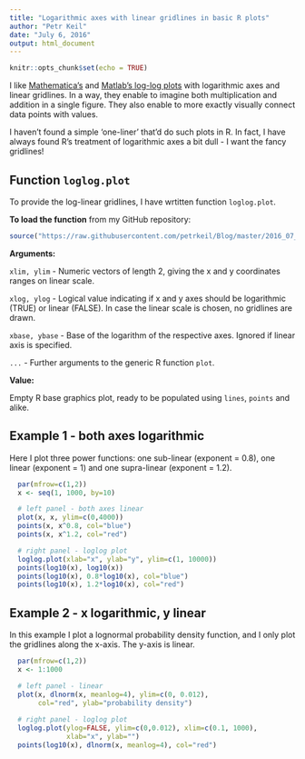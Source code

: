```yaml
---
title: "Logarithmic axes with linear gridlines in basic R plots"
author: "Petr Keil"
date: "July 6, 2016"
output: html_document
---
```


```r
knitr::opts_chunk$set(echo = TRUE)
```

I like [Mathematica's](http://media.virtual-maxim.de/uploads/2010/12/ErrorBarLogPlots_Mathmatica.png) and [Matlab's log-log plots](http://www.mathworks.com/matlabcentral/mlc-downloads/downloads/submissions/35265/versions/2/previews/html/Loglog_Plot_01.png) with logarithmic axes and linear
gridlines. In a way, they enable to imagine both multiplication and addition in a single figure. They also enable to more exactly visually connect data points with values.

I haven't found a simple 'one-liner' that'd do such plots in R. In fact, I have always found R's treatment of logarithmic axes a bit dull - I want the fancy gridlines!

## Function `loglog.plot`

To provide the log-linear gridlines, I have wrtitten function `loglog.plot`.

**To load the function** from my GitHub repository:

```r
source("https://raw.githubusercontent.com/petrkeil/Blog/master/2016_07_05_Log_scales/loglogplot.r")
```

**Arguments:**

`xlim, ylim` - Numeric vectors of length 2, giving the x and y coordinates ranges on linear scale.

`xlog, ylog` - Logical value indicating if x and y axes should be logarithmic (TRUE) or linear (FALSE). In case the linear scale is chosen, no gridlines are drawn.  

`xbase, ybase` - Base of the logarithm of the respective axes. Ignored if linear axis is specified.

`...` - Further arguments to the generic R function `plot`.

**Value:**

Empty R base graphics plot, ready to be populated using `lines`, `points` and alike.

## Example 1 - both axes logarithmic

Here I plot three power functions: one sub-linear (exponent = 0.8), one linear (exponent = 1) and one supra-linear (exponent = 1.2).


```r
  par(mfrow=c(1,2))
  x <- seq(1, 1000, by=10)

  # left panel - both axes linear
  plot(x, x, ylim=c(0,4000))
  points(x, x^0.8, col="blue")
  points(x, x^1.2, col="red")

  # right panel - loglog plot
  loglog.plot(xlab="x", ylab="y", ylim=c(1, 10000))
  points(log10(x), log10(x))
  points(log10(x), 0.8*log10(x), col="blue")
  points(log10(x), 1.2*log10(x), col="red")
```

## Example 2 - x logarithmic, y linear

In this example I plot a lognormal probability density function, and I only plot the gridlines along the x-axis. The y-axis is linear.

```r
  par(mfrow=c(1,2))
  x <- 1:1000

  # left panel - linear
  plot(x, dlnorm(x, meanlog=4), ylim=c(0, 0.012), 
       col="red", ylab="probability density")
  
  # right panel - loglog plot
  loglog.plot(ylog=FALSE, ylim=c(0,0.012), xlim=c(0.1, 1000),
              xlab="x", ylab="")
  points(log10(x), dlnorm(x, meanlog=4), col="red")  
```



